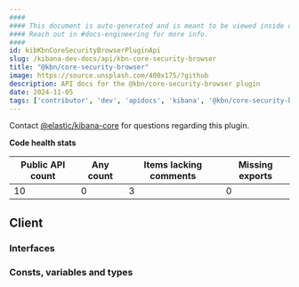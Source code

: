 ```yaml
---
####
#### This document is auto-generated and is meant to be viewed inside our experimental, new docs system.
#### Reach out in #docs-engineering for more info.
####
id: kibKbnCoreSecurityBrowserPluginApi
slug: /kibana-dev-docs/api/kbn-core-security-browser
title: "@kbn/core-security-browser"
image: https://source.unsplash.com/400x175/?github
description: API docs for the @kbn/core-security-browser plugin
date: 2024-11-05
tags: ['contributor', 'dev', 'apidocs', 'kibana', '@kbn/core-security-browser']
---
```




Contact [@elastic/kibana-core](https://github.com/orgs/elastic/teams/kibana-core) for questions regarding this plugin.

**Code health stats**

| Public API count  | Any count | Items lacking comments | Missing exports |
|-------------------|-----------|------------------------|-----------------|
| 10 | 0 | 3 | 0 |

## Client

### Interfaces
<DocDefinitionList data={kbnCoreSecurityBrowserObj.client.interfaces}/>

### Consts, variables and types
<DocDefinitionList data={kbnCoreSecurityBrowserObj.client.misc}/>

